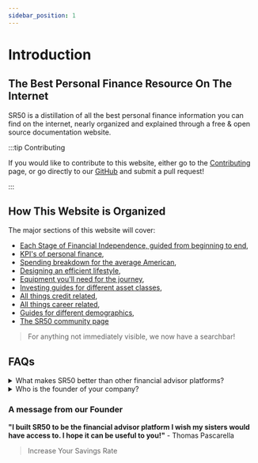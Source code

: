 ```yaml
---
sidebar_position: 1
---
```


# Introduction

## The Best Personal Finance Resource On The Internet

SR50 is a distillation of all the best personal finance information you can find on the internet, nearly organized and explained through a free & open source documentation website. 

:::tip Contributing

If you would like to contribute to this website, either go to the [Contributing](community/contributing.md) page, or go directly to our [GitHub](https://github.com/tpascarella/sr50) and submit a pull request!

:::

## How This Website is Organized

The major sections of this website will cover:
- [Each Stage of Financial Independence, guided from beginning to end](/fi-stages/index.md),
- [KPI's of personal finance](/kpis/index.md),
- [Spending breakdown for the average American](/spending/index.md),
- [Designing an efficient lifestyle](/lifestyle/index.md),
- [Equipment you'll need for the journey](/equipment/index.md),
- [Investing guides for different asset classes](/investing/index.md),
- [All things credit related](/credit/index.md),
- [All things career related](/careers/index.md),
- [Guides for different demographics](guides/index.md),
- [The SR50 community page](/community/index.md)

>For anything not immediately visible, we now have a searchbar!

## FAQs

<details>
  <summary>What makes SR50 better than other financial advisor platforms?</summary>

A few things:
- We make everything we teach freely available, and our educational material is [constantly being updated and refined](https://github.com/tpascarella/sr50/commits/main).
- We focus on improving users' Savings Rate, as opposed to Net Worth. [If you optimize for Savings Rate you can reach the same level of financial independence in just 3-5 years, as would take 35-40 years using a typical financial advisor approach.](/kpis/savings-rate.md)
- We do not sell insurance or shitty investment products like typical ["financial advisors."](problems.md)

</details>

<details>
  <summary>Who is the founder of your company?</summary>

[This guy.](https://tpascarella.github.io)

</details>

### A message from our Founder

**"I built SR50 to be the financial advisor platform I wish my sisters would have access to. I hope it can be useful to you!"** - Thomas Pascarella

>Increase Your Savings Rate